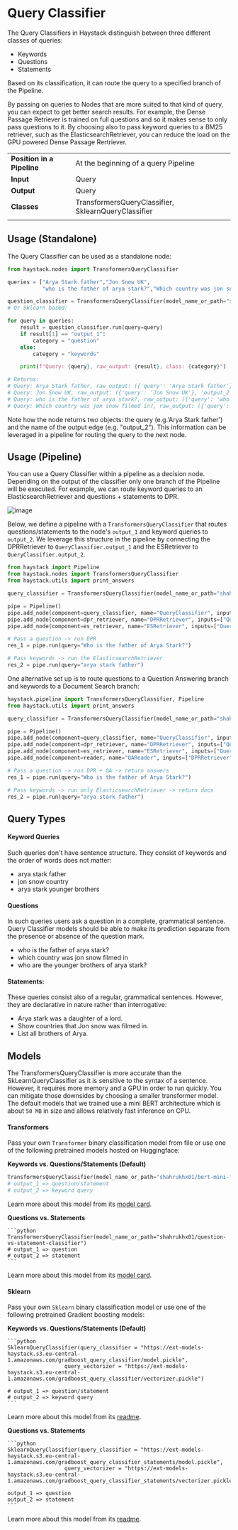 # Query Classifier

The Query Classifiers in Haystack distinguish between three different classes of queries:

- Keywords
- Questions
- Statements

Based on its classification, it can route the query to a specified branch of the Pipeline.

By passing on queries to Nodes that are more suited to that kind of query, you can expect to get better search results.
For example, the Dense Passage Retriever is trained on full questions and so it makes sense to only pass questions to it.
By choosing also to pass keyword queries to a BM25 retriever, such as the ElasticsearchRetriever,
you can reduce the load on the GPU powered Dense Passage Rertriever.

|||
|-------------|-----------------------------------------------------------------------------------------------------------------------------------------------------------------------------|
|__Position in a Pipeline__| At the beginning of a query Pipeline |
|__Input__       | Query                                                                                                                                                                  |
|__Output__      | Query                                                                                                                                                                    |
|__Classes__     | TransformersQueryClassifier, SklearnQueryClassifier                                                                                                                                             |
|||


<div style={{ marginBottom: "3rem" }} />

## Usage (Standalone)

The Query Classifier can be used as a standalone node:

```python
from haystack.nodes import TransformersQueryClassifier

queries = ["Arya Stark father","Jon Snow UK",
           "who is the father of arya stark?","Which country was jon snow filmed in?"]

question_classifier = TransformersQueryClassifier(model_name_or_path="shahrukhx01/bert-mini-finetune-question-detection")
# Or Sklearn based:

for query in queries:
    result = question_classifier.run(query=query)
    if result[1] == "output_1":
        category = "question"
    else:
        category = "keywords"

    print(f"Query: {query}, raw_output: {result}, class: {category}")

# Returns:
# Query: Arya Stark father, raw_output: ({'query': 'Arya Stark father'}, 'output_2'), class: keywords
# Query: Jon Snow UK, raw_output: ({'query': 'Jon Snow UK'}, 'output_2'), class: keywords
# Query: who is the father of arya stark?, raw_output: ({'query': 'who is the father of arya stark?'}, 'output_1'), class: question
# Query: Which country was jon snow filmed in?, raw_output: ({'query': 'Which country was jon snow filmed in?'}, 'output_1'), class: question
```

Note how the node returns two objects: the query (e.g.'Arya Stark father') and the name of the output edge (e.g. "output_2").
This information can be leveraged in a pipeline for routing the query to the next node.

## Usage (Pipeline)

You can use a Query Classifier within a pipeline as a decision node.
Depending on the output of the classifier only one branch of the Pipeline will be executed.
For example, we can route keyword queries to an ElasticsearchRetriever and questions + statements to DPR.

![image](https://user-images.githubusercontent.com/6007894/127831511-f55bad86-4b4f-4b54-9889-7bba37e475c6.png)

Below, we define a pipeline with a `TransformersQueryClassifier` that routes questions/statements to the node's `output_1` and keyword queries to `output_2`.
We leverage this structure in the pipeline by connecting the DPRRetriever to `QueryClassifier.output_1` and the ESRetriever to `QueryClassifier.output_2`.

```python
from haystack import Pipeline
from haystack.nodes import TransformersQueryClassifier
from haystack.utils import print_answers

query_classifier = TransformersQueryClassifier(model_name_or_path="shahrukhx01/bert-mini-finetune-question-detection")

pipe = Pipeline()
pipe.add_node(component=query_classifier, name="QueryClassifier", inputs=["Query"])
pipe.add_node(component=dpr_retriever, name="DPRRetriever", inputs=["QueryClassifier.output_1"])
pipe.add_node(component=es_retriever, name="ESRetriever", inputs=["QueryClassifier.output_2"])

# Pass a question -> run DPR
res_1 = pipe.run(query="Who is the father of Arya Stark?")

# Pass keywords -> run the ElasticsearchRetriever
res_2 = pipe.run(query="arya stark father")

```

One alternative set up is to route questions to a Question Answering branch and keywords to a Document Search branch:

```python
haystack.pipeline import TransformersQueryClassifier, Pipeline
from haystack.utils import print_answers

query_classifier = TransformersQueryClassifier(model_name_or_path="shahrukhx01/question-vs-statement-classifier")

pipe = Pipeline()
pipe.add_node(component=query_classifier, name="QueryClassifier", inputs=["Query"])
pipe.add_node(component=dpr_retriever, name="DPRRetriever", inputs=["QueryClassifier.output_1"])
pipe.add_node(component=es_retriever, name="ESRetriever", inputs=["QueryClassifier.output_2"])
pipe.add_node(component=reader, name="QAReader", inputs=["DPRRetriever"])

# Pass a question -> run DPR + QA -> return answers
res_1 = pipe.run(query="Who is the father of Arya Stark?")

# Pass keywords -> run only ElasticsearchRetriever -> return docs
res_2 = pipe.run(query="arya stark father")

```

<div style={{ marginBottom: "3rem" }} />


## Query Types

#### Keyword Queries

Such queries don't have sentence structure. They consist of keywords and the order of words does not matter:

*   arya stark father
*   jon snow country
*   arya stark younger brothers

#### Questions

In such queries users ask a question in a complete, grammatical sentence.
Query Classifier models should be able to make its prediction separate from the presence or absence of the question mark.

*   who is the father of arya stark?
*   which country was jon snow filmed in
*   who are the younger brothers of arya stark?

#### Statements:

These queries consist also of a regular, grammatical sentences.
However, they are declarative in nature rather than interrogative:

*   Arya stark was a daughter of a lord.
*   Show countries that Jon snow was filmed in.
*   List all brothers of Arya.

<div style={{ marginBottom: "3rem" }} />


## Models

The TransformersQueryClassifier is more accurate than the SkLearnQueryClassifier as it is sensitive to the syntax of a sentence.
However, it requires more memory and a GPU in order to run quickly.
You can mitigate those downsides by choosing a smaller transformer model.
The default models that we trained use a mini BERT architecture which is about `50 MB` in size and allows relatively fast inference on CPU.

#### Transformers

Pass your own `Transformer` binary classification model from file or use one of the following pretrained models hosted on Huggingface:

**Keywords vs. Questions/Statements (Default)**

   ```python
   TransformersQueryClassifier(model_name_or_path="shahrukhx01/bert-mini-finetune-question-detection") 
   # output_1 => question/statement 
   # output_2 => keyword query 
   ```
   
Learn more about this model from its [model card](https://huggingface.co/shahrukhx01/bert-mini-finetune-question-detection).

**Questions vs. Statements**

    ```python
    TransformersQueryClassifier(model_name_or_path="shahrukhx01/question-vs-statement-classifier") 
    # output_1 => question  
    # output_2 => statement 
    ```
    
Learn more about this model from its [model card](https://huggingface.co/shahrukhx01/question-vs-statement-classifier).

#### Sklearn

Pass your own `Sklearn` binary classification model or use one of the following pretrained Gradient boosting models:

**Keywords vs. Questions/Statements (Default)**

    ```python
    SklearnQueryClassifier(query_classifier = "https://ext-models-haystack.s3.eu-central-1.amazonaws.com/gradboost_query_classifier/model.pickle",
                      query_vectorizer = "https://ext-models-haystack.s3.eu-central-1.amazonaws.com/gradboost_query_classifier/vectorizer.pickle")
                      
    # output_1 => question/statement  
    # output_2 => keyword query  
    ```
Learn more about this model from its [readme](https://ext-models-haystack.s3.eu-central-1.amazonaws.com/gradboost_query_classifier/readme.txt).

**Questions vs. Statements**

    ```python
    SklearnQueryClassifier(query_classifier = "https://ext-models-haystack.s3.eu-central-1.amazonaws.com/gradboost_query_classifier_statements/model.pickle",
                      query_vectorizer = "https://ext-models-haystack.s3.eu-central-1.amazonaws.com/gradboost_query_classifier_statements/vectorizer.pickle")

    output_1 => question  
    output_2 => statement 
    ```
Learn more about this model from its [readme](https://ext-models-haystack.s3.eu-central-1.amazonaws.com/gradboost_query_classifier_statements/readme.txt).